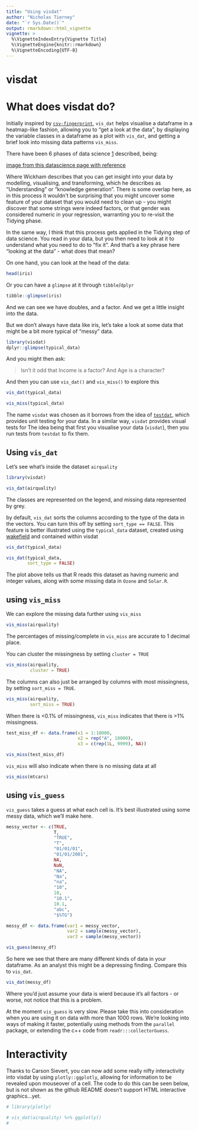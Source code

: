 ```yaml
---
title: "Using visdat"
author: "Nicholas Tierney"
date: "`r Sys.Date()`"
output: rmarkdown::html_vignette
vignette: >
  %\VignetteIndexEntry{Vignette Title}
  %\VignetteEngine{knitr::rmarkdown}
  %\VignetteEncoding{UTF-8}
---
```


# visdat

# What does visdat do?

Initially inspired by [`csv-fingerprint`](https://github.com/setosa/csv-fingerprint), `vis_dat` helps visualise a dataframe in a heatmap-like fashion, allowing you to "get a look at the data", by displaying the variable classes in a dataframe as a plot with `vis_dat`, and getting a brief look into missing data patterns `vis_miss`.

There have been 6 phases of data science [1](http://r4ds.had.co.nz/introduction.html) described, being:

[image from this datascience page with reference]()

Where Wickham describes that you can get insight into your data by modelling, visualising, and transforming, which he describes as "Understanding" or "knowledge generation". There is some overlap here, as in this process it wouldn't be surprising that you might uncover some feature of your dataset that you would need to clean up - you might discover that some strings were indeed factors, or that gender was considered numeric in your regression, warranting you to re-visit the Tidying phase.

In the same way, I think that this process gets applied in the Tidying step of data science. You read in your data, but you then need to look at it to understand what you need to do to "fix it". And that's a key phrase here "looking at the data" - what does that mean?

On one hand, you can look at the head of the data:

```r

head(iris)

```

Or you can have a `glimpse` at it through `tibble`/`dplyr`

```r

tibble::glimpse(iris)

```

And we can see we have doubles, and a factor. And we get a little insight into the data.

But we don't always have data like iris, let's take a look at some data that might be a bit more typical of "messy" data.

```r
library(visdat)
dplyr::glimpse(typical_data)

```

And you might then ask:

> Isn't it odd that Income is a factor? And Age is a character? 

And then you can use `vis_dat()` and `vis_miss()` to explore this


```r


vis_dat(typical_data)

vis_miss(typical_data)

```


The name `visdat` was chosen as it borrows from the idea of [`testdat`](https://github.com/ropensci/testdat), which provides unit testing for your data.  In a similar way, `visdat` provides visual tests for The idea being that first you visualise your data (`visdat`), then you run tests from `testdat` to fix them.

## Using `vis_dat`

Let's see what's inside the dataset `airquality`

```r

library(visdat)

vis_dat(airquality)

```

The classes are represented on the legend, and missing data represented by grey. 

by default, `vis_dat` sorts the columns according to the type of the data in the vectors. You can turn this off by setting `sort_type == FALSE`. This feature is better illustrated using the `typical_data` dataset, created using [wakefield](github.com/trinker/wakefield) and contained within visdat

```r

vis_dat(typical_data)

vis_dat(typical_data, 
        sort_type = FALSE)

```

The plot above tells us that R reads this dataset as having numeric and integer values, along with some missing data in `Ozone` and `Solar.R`.

## using `vis_miss`

We can explore the missing data further using `vis_miss`

```r

vis_miss(airquality)

```

The percentages of missing/complete in `vis_miss` are accurate to 1 decimal place.

You can cluster the missingness by setting `cluster = TRUE`

```r

vis_miss(airquality, 
         cluster = TRUE)

```

The columns can also just be arranged by columns with most missingness, by setting `sort_miss = TRUE`.

```r

vis_miss(airquality,
         sort_miss = TRUE)

```

When there is <0.1% of missingness, `vis_miss` indicates that there is >1% missingness.

```r

test_miss_df <- data.frame(x1 = 1:10000,
                           x2 = rep("A", 10000),
                           x3 = c(rep(1L, 9999), NA))

vis_miss(test_miss_df)

```

`vis_miss` will also indicate when there is no missing data at all

```r

vis_miss(mtcars)

```

## using `vis_guess`

`vis_guess` takes a guess at what each cell is. It's best illustrated using some messy data, which we'll make here.

```r

messy_vector <- c(TRUE,
                  T,
                  "TRUE",
                  "T",
                  "01/01/01",
                  "01/01/2001",
                  NA,
                  NaN,
                  "NA",
                  "Na",
                  "na",
                  "10",
                  10,
                  "10.1",
                  10.1,
                  "abc",
                  "$%TG")

messy_df <- data.frame(var1 = messy_vector,
                       var2 = sample(messy_vector),
                       var3 = sample(messy_vector))

```


```r

vis_guess(messy_df)

```

So here we see that there are many different kinds of data in your dataframe. As an analyst this might be a depressing finding. Compare this to `vis_dat`.

```r

vis_dat(messy_df)

```

Where you'd just assume your data is wierd because it's all factors - or worse, not notice that this is a problem.

At the moment `vis_guess` is very slow. Please take this into consideration when you are using it on data with more than 1000 rows. We're looking into ways of making it faster, potentially using methods from the `parallel` package, or extending the c++ code from `readr:::collectorGuess`.

# Interactivity

Thanks to Carson Sievert, you can now add some really nifty interactivity into visdat by using `plotly::ggplotly`, allowing for information to be revealed upon mouseover of a cell. The code to do this can be seen below, but is not shown as the github README doesn't support HTML interactive graphics...yet.

```r

# library(plotly)

# vis_dat(airquality) %>% ggplotly()
# 
```
